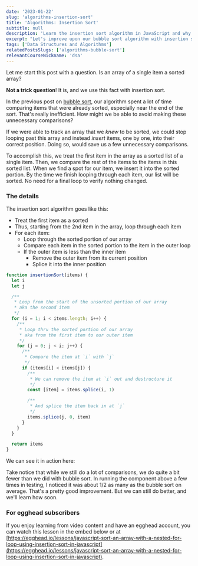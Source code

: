 ```yaml
---
date: '2023-01-22'
slug: 'algorithms-insertion-sort'
title: 'Algorithms: Insertion Sort'
subtitle: null
description: 'Learn the insertion sort algorithm in JavaScript and why it is slightly better than bubble sort'
excerpt: "Let's improve upon our bubble sort algorithm with insertion sort and learn how to reduce unnecessary comparisons."
tags: ['Data Structures and Algorithms']
relatedPostsSlugs: ['algorithms-bubble-sort']
relevantCourseNickname: 'dsa'
---
```



Let me start this post with a question. Is an array of a single item a sorted array?

**Not a trick question**! It is, and we use this fact with insertion sort.

In the previous post on [bubble sort](/algorithms-bubble-sort), our algorithm spent a lot of time comparing items that were already sorted, especially near the end of the sort. That's really inefficient. How might we be able to avoid making these unnecessary comparisons?

If we were able to track an array that we _knew_ to be sorted, we could stop looping past this array and instead _insert_ items, one by one, into their correct position. Doing so, would save us a few unnecessary comparisons.

To accomplish this, we treat the first item in the array as a sorted list of a single item. Then, we compare the rest of the items to the items in this sorted list. When we find a spot for our item, we insert it into the sorted portion. By the time we finish looping through each item, our list will be sorted. No need for a final loop to verify nothing changed.

### The details

The insertion sort algorithm goes like this:

- Treat the first item as a sorted
- Thus, starting from the 2nd item in the array, loop through each item
- For each item:
  - Loop through the sorted portion of our array
  - Compare each item in the sorted portion to the item in the outer loop
  - If the outer item is less than the inner item
    - Remove the outer item from its current position
    - Splice it into the inner position

```javascript
function insertionSort(items) {
  let i
  let j

  /**
   * Loop from the start of the unsorted portion of our array
   * aka the second item
   */
  for (i = 1; i < items.length; i++) {
    /**
     * Loop thru the sorted portion of our array
     * aka from the first item to our outer item
     */
    for (j = 0; j < i; j++) {
      /**
       * Compare the item at `i` with `j`
       */
      if (items[i] < items[j]) {
        /**
         * We can remove the item at `i` out and destructure it
         */
        const [item] = items.splice(i, 1)

        /**
         * And splice the item back in at `j`
         */
        items.splice(j, 0, item)
      }
    }
  }

  return items
}
```

We can see it in action here:

<Margin vertical={2}>
  <InsertionSortVisual fps={15} />
</Margin>

Take notice that while we still do a lot of comparisons, we do quite a bit fewer than we did with bubble sort. In running the component above a few times in testing, I noticed it was about 1/2 as many as the bubble sort on average. That's a pretty good improvement. But we can still do better, and we'll learn how soon.

### For egghead subscribers

If you enjoy learning from video content and have an egghead account, you can watch this lesson in the embed below or at [https://egghead.io/lessons/javascript-sort-an-array-with-a-nested-for-loop-using-insertion-sort-in-javascript](https://egghead.io/lessons/javascript-sort-an-array-with-a-nested-for-loop-using-insertion-sort-in-javascript).

<Margin vertical={2}>
  <EggheadEmbed
    src="https://egghead.io/lessons/javascript-sort-an-array-with-a-nested-for-loop-using-insertion-sort-in-javascript/embed"
    title="Insertion Sort"
  />
</Margin>
